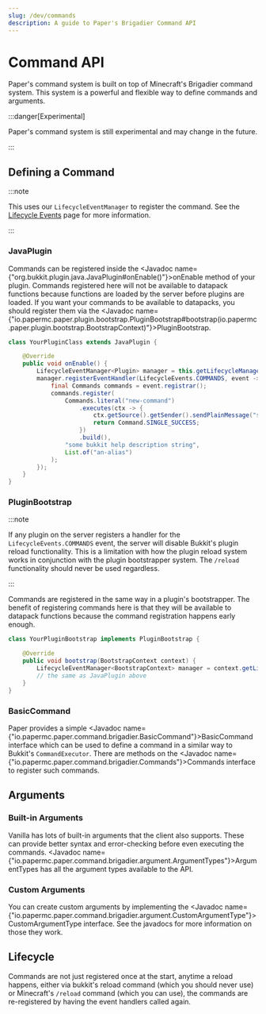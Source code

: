 ```yaml
---
slug: /dev/commands
description: A guide to Paper's Brigadier Command API
---
```


# Command API

Paper's command system is built on top of Minecraft's Brigadier command system. This system is a
powerful and flexible way to define commands and arguments.

:::danger[Experimental]

Paper's command system is still experimental and may change in the future.

:::

## Defining a Command

:::note

This uses our `LifecycleEventManager` to register the command. See the [Lifecycle Events](./lifecycle.mdx) page for more information.

:::

### JavaPlugin
Commands can be registered inside the <Javadoc name={"org.bukkit.plugin.java.JavaPlugin#onEnable()"}>onEnable</Javadoc>
method of your plugin. Commands registered here will not be available to datapack functions because
functions are loaded by the server before plugins are loaded. If you want your commands to be
available to datapacks, you should register them via the
<Javadoc name={"io.papermc.paper.plugin.bootstrap.PluginBootstrap#bootstrap(io.papermc.paper.plugin.bootstrap.BootstrapContext)"}>PluginBootstrap</Javadoc>.

```java
class YourPluginClass extends JavaPlugin {

    @Override
    public void onEnable() {
        LifecycleEventManager<Plugin> manager = this.getLifecycleManager();
        manager.registerEventHandler(LifecycleEvents.COMMANDS, event -> {
            final Commands commands = event.registrar();
            commands.register(
                Commands.literal("new-command")
                    .executes(ctx -> {
                        ctx.getSource().getSender().sendPlainMessage("some message");
                        return Command.SINGLE_SUCCESS;
                    })
                    .build(),
                "some bukkit help description string",
                List.of("an-alias")
            );
        });
    }
}
```

### PluginBootstrap

:::note

If any plugin on the server registers a handler for the `LifecycleEvents.COMMANDS` event, the
server will disable Bukkit's plugin reload functionality. This is a limitation with how
the plugin reload system works in conjunction with the plugin bootstrapper system. The `/reload`
functionality should never be used regardless.

:::

Commands are registered in the same way in a plugin's bootstrapper. The benefit of registering
commands here is that they will be available to datapack functions because the command registration
happens early enough.

```java
class YourPluginBootstrap implements PluginBootstrap {

    @Override
    public void bootstrap(BootstrapContext context) {
        LifecycleEventManager<BootstrapContext> manager = context.getLifecycleManager();
        // the same as JavaPlugin above
    }
}
```

### BasicCommand

Paper provides a simple <Javadoc name={"io.papermc.paper.command.brigadier.BasicCommand"}>BasicCommand</Javadoc>
interface which can be used to define a command in a similar way to Bukkit's `CommandExecutor`.
There are methods on the <Javadoc name={"io.papermc.paper.command.brigadier.Commands"}>Commands</Javadoc> interface
to register such commands.

## Arguments

### Built-in Arguments

Vanilla has lots of built-in arguments that the client also supports. These can provide better
syntax and error-checking before even executing the commands. <Javadoc name={"io.papermc.paper.command.brigadier.argument.ArgumentTypes"}>ArgumentTypes</Javadoc>
has all the argument types available to the API.

### Custom Arguments

You can create custom arguments by implementing the <Javadoc name={"io.papermc.paper.command.brigadier.argument.CustomArgumentType"}>CustomArgumentType</Javadoc>
interface. See the javadocs for more information on those they work.

## Lifecycle

Commands are not just registered once at the start, anytime a reload happens, either via bukkit's
reload command (which you should never use) or Minecraft's `/reload` command (which you can use),
the commands are re-registered by having the event handlers called again.
